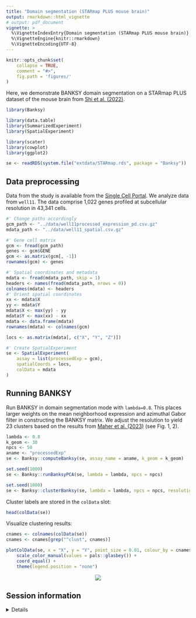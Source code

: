 ```yaml
---
title: "Domain segmentation (STARmap PLUS mouse brain)"
output: rmarkdown::html_vignette
# output: pdf_document
vignette: >
  %\VignetteIndexEntry{Domain segmentation (STARmap PLUS mouse brain)}
  %\VignetteEngine{knitr::rmarkdown}
  %\VignetteEncoding{UTF-8}
---
```


```r
knitr::opts_chunk$set(
    collapse = TRUE,
    comment = "#>",
    fig.path = 'figures/'
)
```

Here, we demonstrate BANKSY domain segmentation on a STARmap PLUS dataset of 
the mouse brain from [Shi et al. (2022)](https://doi.org/10.1101/2022.06.20.496914). 

```r
library(Banksy)

library(data.table)
library(SummarizedExperiment)
library(SpatialExperiment)

library(scater)
library(cowplot)
library(ggplot2)
```

```r
se <- readRDS(system.file("extdata/STARmap.rds", package = "Banksy"))
```

## Data preprocessing

Data from the study is available from the [Single Cell Portal](https://singlecell.broadinstitute.org/single_cell/study/SCP1830). We 
analyze data from `well11`. The data comprise 1,022 genes profiled at 
subcellular resolution in 43,341 cells. 

```r
#' Change paths accordingly
gcm_path <- "../data/well11processed_expression_pd.csv.gz"
mdata_path <- "../data/well11_spatial.csv.gz"

#' Gene cell matrix
gcm <- fread(gcm_path)
genes <- gcm$GENE
gcm <- as.matrix(gcm[, -1])
rownames(gcm) <- genes

#' Spatial coordinates and metadata
mdata <- fread(mdata_path, skip = 1)
headers <- names(fread(mdata_path, nrows = 0))
colnames(mdata) <- headers
#' Orient spatial coordinates
xx <- mdata$X
yy <- mdata$Y
mdata$X <- max(yy) - yy
mdata$Y <- max(xx) - xx
mdata <- data.frame(mdata)
rownames(mdata) <- colnames(gcm)

locs <- as.matrix(mdata[, c("X", "Y", "Z")])

#' Create SpatialExperiment
se <- SpatialExperiment(
    assay = list(processedExp = gcm),
    spatialCoords = locs,
    colData = mdata
)
```

## Running BANKSY

Run BANKSY in domain segmentation mode with `lambda=0.8`. This places larger
weights on the mean neighborhood expression and azimuthal Gabor filter in 
constructing the BANKSY matrix. We adjust the resolution to yield 23 clusters 
based on the results from [Maher et al. (2023)](https://doi.org/10.1101/2023.06.30.547258v1) 
(see Fig. 1, 2).  

```r
lambda <- 0.8
k_geom <- 30
npcs <- 50
aname <- "processedExp"
se <- Banksy::computeBanksy(se, assay_name = aname, k_geom = k_geom)

set.seed(1000)
se <- Banksy::runBanksyPCA(se, lambda = lambda, npcs = npcs)

set.seed(1000)
se <- Banksy::clusterBanksy(se, lambda = lambda, npcs = npcs, resolution = 0.8)
```

Cluster labels are stored in the `colData` slot:

```r
head(colData(se))
```

Visualize clustering results:

```r
cnames <- colnames(colData(se))
cnames <- cnames[grep("^clust", cnames)]

plotColData(se, x = "X", y = "Y", point_size = 0.01, colour_by = cnames[1]) +
    scale_color_manual(values = pals::glasbey()) +
    coord_equal() +
    theme(legend.position = "none")
```

<center>
![](figures/domain-segment-spatial-1.png)
</center>

## Session information

<details>

```r
sessionInfo()
```

</details>
